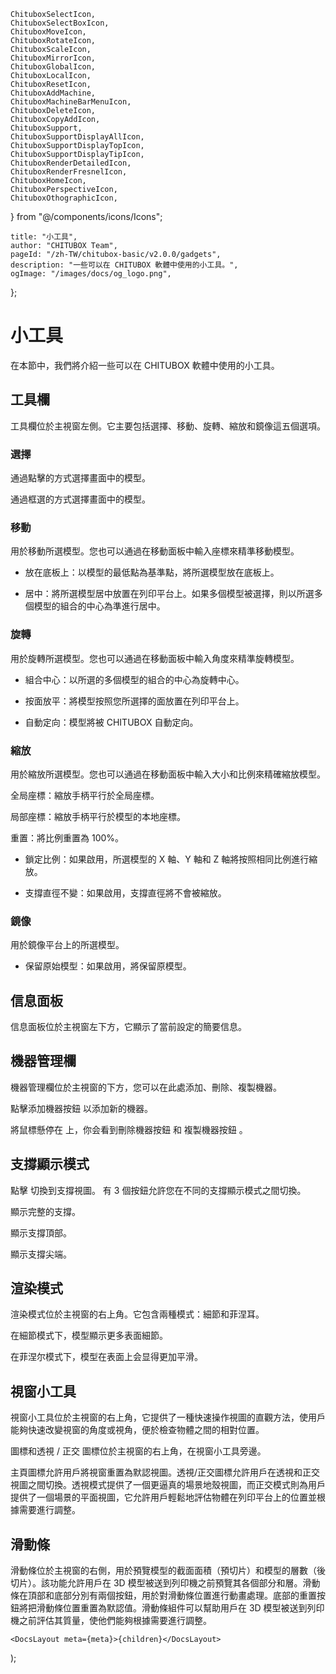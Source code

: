 	ChituboxSelectIcon,
	ChituboxSelectBoxIcon,
	ChituboxMoveIcon,
	ChituboxRotateIcon,
	ChituboxScaleIcon,
	ChituboxMirrorIcon,
	ChituboxGlobalIcon,
	ChituboxLocalIcon,
	ChituboxResetIcon,
	ChituboxAddMachine,
	ChituboxMachineBarMenuIcon,
	ChituboxDeleteIcon,
	ChituboxCopyAddIcon,
	ChituboxSupport,
	ChituboxSupportDisplayAllIcon,
	ChituboxSupportDisplayTopIcon,
	ChituboxSupportDisplayTipIcon,
	ChituboxRenderDetailedIcon,
	ChituboxRenderFresnelIcon,
	ChituboxHomeIcon,
	ChituboxPerspectiveIcon,
	ChituboxOthographicIcon,
} from "@/components/icons/Icons";

	title: "小工具",
	author: "CHITUBOX Team",
	pageId: "/zh-TW/chitubox-basic/v2.0.0/gadgets",
	description: "一些可以在 CHITUBOX 軟體中使用的小工具。",
	ogImage: "/images/docs/og_logo.png",
};

# 小工具

在本節中，我們將介紹一些可以在 CHITUBOX 軟體中使用的小工具。

## 工具欄

工具欄位於主視窗左側。它主要包括選擇、移動、旋轉、縮放和鏡像這五個選項。

### 選擇

<ChituboxSelectIcon /> 通過點擊的方式選擇畫面中的模型。

<ChituboxSelectBoxIcon /> 通過框選的方式選擇畫面中的模型。

### 移動

<ChituboxMoveIcon /> 用於移動所選模型。您也可以通過在移動面板中輸入座標來精準移動模型。

<ImageContainer>
	<AntdImage
		src={
			"/images/docs/zh-TW/chitubox-basic/2.x.x/005-gadgets-move-panel.png"
		}
	/>
</ImageContainer>

-   放在底板上：以模型的最低點為基準點，將所選模型放在底板上。

-   居中：將所選模型居中放置在列印平台上。如果多個模型被選擇，則以所選多個模型的組合的中心為準進行居中。

### 旋轉

<ChituboxRotateIcon /> 用於旋轉所選模型。您也可以通過在移動面板中輸入角度來精準旋轉模型。

<ImageContainer>
	<AntdImage
		src={
			"/images/docs/zh-TW/chitubox-basic/2.x.x/005-gadgets-rotate-panel.png"
		}
	/>
</ImageContainer>

-   組合中心：以所選的多個模型的組合的中心為旋轉中心。

-   按面放平：將模型按照您所選擇的面放置在列印平台上。

-   自動定向：模型將被 CHITUBOX 自動定向。

### 縮放

<ChituboxScaleIcon /> 用於縮放所選模型。您也可以通過在移動面板中輸入大小和比例來精確縮放模型。

<ImageContainer>
	<AntdImage
		src={
			"/images/docs/zh-TW/chitubox-basic/2.x.x/005-gadgets-scale-panel.png"
		}
	/>
</ImageContainer>

<ChituboxGlobalIcon /> 全局座標：縮放手柄平行於全局座標。

<ChituboxLocalIcon /> 局部座標：縮放手柄平行於模型的本地座標。

<ChituboxResetIcon /> 重置：將比例重置為 100%。

-   鎖定比例：如果啟用，所選模型的 X 軸、Y 軸和 Z 軸將按照相同比例進行縮放。

-   支撐直徑不變：如果啟用，支撐直徑將不會被縮放。

### 鏡像

<ChituboxMirrorIcon /> 用於鏡像平台上的所選模型。

<ImageContainer>
	<AntdImage
		src={
			"/images/docs/zh-TW/chitubox-basic/2.x.x/005-gadgets-mirror-panel.png"
		}
	/>
</ImageContainer>

-   保留原始模型：如果啟用，將保留原模型。

## 信息面板

信息面板位於主視窗左下方，它顯示了當前設定的簡要信息。

## 機器管理欄

機器管理欄位於主視窗的下方，您可以在此處添加、刪除、複製機器。

點擊添加機器按鈕 <ChituboxAddMachine /> 以添加新的機器。

將鼠標懸停在 <ChituboxMachineBarMenuIcon /> 上，你会看到刪除機器按鈕 <ChituboxDeleteIcon /> 和 複製機器按鈕 <ChituboxCopyAddIcon />。

## 支撐顯示模式

點擊 <ChituboxSupport /> 切換到支撐視圖。 有 3 個按鈕允許您在不同的支撐顯示模式之間切換。

<ChituboxSupportDisplayAllIcon /> 顯示完整的支撐。

<ImageContainer>
	<AntdImage
		src={
			"/images/docs/en-US/chitubox-basic/2.x.x/005-gadgets-support-display-all.png"
		}
	/>
</ImageContainer>

<ChituboxSupportDisplayTopIcon /> 顯示支撐頂部。

<ImageContainer>
	<AntdImage
		src={
			"/images/docs/en-US/chitubox-basic/2.x.x/005-gadgets-support-display-top.png"
		}
	/>
</ImageContainer>

<ChituboxSupportDisplayTipIcon /> 顯示支撐尖端。

<ImageContainer>
	<AntdImage
		src={
			"/images/docs/en-US/chitubox-basic/2.x.x/005-gadgets-support-display-tip.png"
		}
	/>
</ImageContainer>

## 渲染模式

渲染模式位於主視窗的右上角。它包含兩種模式：細節和菲涅耳。

<ChituboxRenderDetailedIcon /> 在細節模式下，模型顯示更多表面細節。

<ImageContainer>
	<AntdImage
		src={"/images/docs/en-US/chitubox-basic/2.x.x/005-gadgets-details.png"}
	/>
</ImageContainer>

<ChituboxRenderFresnelIcon /> 在菲涅尔模式下，模型在表面上会显得更加平滑。

<ImageContainer>
	<AntdImage
		src={"/images/docs/en-US/chitubox-basic/2.x.x/005-gadgets-fresnel.png"}
	/>
</ImageContainer>

## 視窗小工具

視窗小工具位於主視窗的右上角，它提供了一種快速操作視圖的直觀方法，使用戶能夠快速改變視窗的角度或視角，便於檢查物體之間的相對位置。

<ImageContainer>
	<AntdImage
		src={
			"/images/docs/en-US/chitubox-basic/2.x.x/005-gadget-viewport_gizmo.svg"
		}
		width={200}
	/>
</ImageContainer>

<ChituboxHomeIcon /> 圖標和透視 <ChituboxPerspectiveIcon /> /
正交 <ChituboxOthographicIcon /> 圖標位於主視窗的右上角，在視窗小工具旁邊。

主頁圖標允許用戶將視窗重置為默認視圖。透視/正交圖標允許用戶在透視和正交視圖之間切換。透視模式提供了一個更逼真的場景地殼視圖，而正交模式則為用戶提供了一個場景的平面視圖，它允許用戶輕鬆地評估物體在列印平台上的位置並根據需要進行調整。

## 滑動條

<ImageContainer>
	<AntdImage
		src={"/images/docs/en-US/chitubox-basic/2.x.x/005-gadget-slider.gif"}
	/>
</ImageContainer>

滑動條位於主視窗的右側，用於預覽模型的截面面積（預切片）和模型的層數（後切片）。該功能允許用戶在 3D 模型被送到列印機之前預覽其各個部分和層。滑動條在頂部和底部分別有兩個按鈕，用於對滑動條位置進行動畫處理。底部的重置按鈕將把滑動條位置重置為默認值。滑動條組件可以幫助用戶在 3D 模型被送到列印機之前評估其質量，使他們能夠根據需要進行調整。

	<DocsLayout meta={meta}>{children}</DocsLayout>
);
